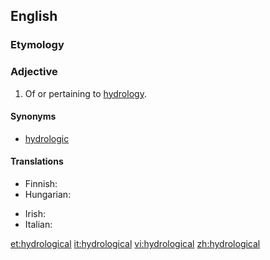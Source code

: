 ==English==

===Etymology===
{{suffix|hydrologic|al}}

===Adjective===
{{en-adj|-}}

# Of or pertaining to [[hydrology]].

====Synonyms====
* [[hydrologic]]

====Translations====
{{trans-top|pertaining to hydrology}}
* Finnish: {{t|fi|hydrologinen}}
* Hungarian: {{t|hu|víztani}}
{{trans-mid}}
* Irish: {{t|ga|hidreolaíoch}}
* Italian: {{t+|it|idrologico}}
{{trans-bottom}}

[[et:hydrological]]
[[it:hydrological]]
[[vi:hydrological]]
[[zh:hydrological]]